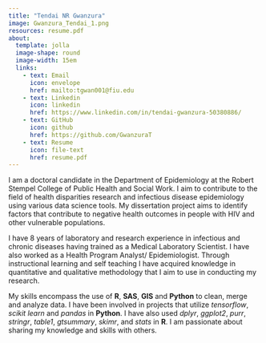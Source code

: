 ---
title: "Tendai NR Gwanzura"
image: Gwanzura_Tendai_1.png
resources: resume.pdf
about:
  template: jolla
  image-shape: round
  image-width: 15em
  links:
    - text: Email
      icon: envelope
      href: mailto:tgwan001@fiu.edu
    - text: Linkedin
      icon: linkedin
      href: https://www.linkedin.com/in/tendai-gwanzura-50380886/
    - text: GitHub
      icon: github
      href: https://github.com/GwanzuraT
    - text: Resume
      icon: file-text
      href: resume.pdf
---


I am a doctoral candidate in the Department of Epidemiology at the Robert Stempel College of Public Health and Social Work. I aim to contribute to the field of health disparities research and infectious disease epidemiology using various data science tools. My dissertation project aims to identify factors that contribute to negative health outcomes in people with HIV and other vulnerable populations.

I have 8 years of laboratory and research experience in infectious and chronic diseases having trained as a Medical Laboratory Scientist. I have also worked as a Health Program Analyst/ Epidemiologist. Through instructional learning and self teaching I have acquired knowledge in quantitative and qualitative methodology that I aim to use in conducting my research.

My skills encompass the use of **R**, **SAS**, **GIS** and **Python** to clean, merge and analyze data. I have been involved in projects that utilize *tensorflow*, *scikit learn*  and *pandas* in **Python**. I have also used *dplyr*, *ggplot2*, *purr*, *stringr*, *table1*, *gtsummary*, *skimr*, and *stats* in **R**. I am passionate about sharing my knowledge and skills with others. 




